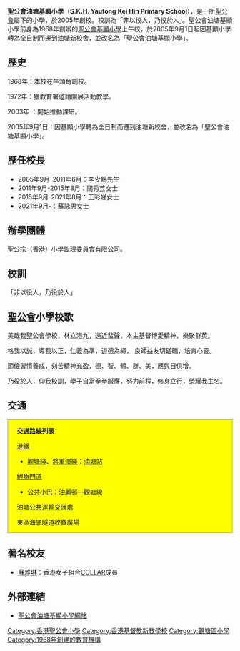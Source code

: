 {{Unreferenced|time=2020-02-05T19:52:05+00:00}}
{{Infobox_School
| name = 聖公會油塘基顯小學
| other_name = S.K.H. Yautong Kei Hin Primary School
| image = [[File:Yau_Lai_Estate_Phase_5_201106.jpg|250px]]
| motto = 非以役人，乃役於人
| established = 1968年
| type = 津貼小學
| language = 中文
| grades = 小一至小六
| president = 蘇詠思女士
| vice_principal = 劉可欣女士
| vice_principal = 黃紹堅先生
| faculty = 約60人 
| enrollment = 約1200人
| religion = [[基督教|基督教]]
| affiliation = [[聖公會小學監理委員會|聖公會小學監理委員會]]
| location = [[香港|香港]][[九龍|九龍]][[油塘|油塘]][[油塘道|油塘道]]23號
| tel =（852）27570322
| fax =（852）27170029
| website = http://www.skhykh.edu.hk
}}
'''聖公會油塘基顯小學'''（'''S.K.H. Yautong Kei Hin Primary School'''），是一所[[聖公會|聖公會]]屬下的小學，於2005年創校。校訓為「非以役人，乃役於人」。聖公會油塘基顯小學前身為1968年創辦的[[聖公會基顯小學|聖公會基顯小學]]上午校，於2005年9月1日起因基顯小學轉為全日制而遷到油塘新校舍，並改名為「聖公會油塘基顯小學」。

==歷史==
1968年：本校在牛頭角創校。

1972年：獲教育署邀請開展活動教學。

2003年 ：開始推動課研。

2005年9月1日：因基顯小學轉為全日制而遷到油塘新校舍，並改名為「聖公會油塘基顯小學」。

==歷任校長==
*2005年9月-2011年6月：李少鶴先生
*2011年9月-2015年8月：關秀芸女士
*2015年9月-2021年8月：王彩娣女士
*2021年9月-：蘇詠思女士

==辦學圑體==

聖公宗（香港）小學監理委員會有限公司。

==校訓==
「非以役人，乃役於人」


== [[聖公會|聖公會]]小學校歌 ==
美哉我聖公會學校，林立港九，遠近蜚聲，本主基督博愛精神，樂聚群英。

格我以誠，導我以正，仁義為準，道德為繩， 良師益友切磋礪，培育心靈。

節儉習慣養成，刻苦精神充盈，德、智、體、群、美，應與日俱增。

乃役於人，仰我校訓，學子自當拳拳服膺，努力前程，修身立行，榮耀我主名。

==交通==
<div class="NavFrame" style="background: Yellow;clear: no; border: 1px solid #999; margin: 0 auto; padding: 0 10px">
<div class="NavHead" style="background: Yellow; margin: 0 auto; padding: 0 10px">'''交通路線列表'''</div>
<div class="NavContent" style="background: Yellow;margin: 0 auto; padding: 0 10px">
;[[港鐵|港鐵]]
*[[觀塘綫|觀塘綫]]、[[將軍澳綫|將軍澳綫]]：[[油塘站|油塘站]]

;[[鯉魚門道|鯉魚門道]]
{{九龍新界巴士簡單列表|14|14B|14D|14H|14X|33|33B|62X|88X|215P|259D|X42C}}{{過海隧道巴士簡單列表|603|603A|603P|603S|613}}{{九龍專線小巴簡單列表|23C|76B}}
*公共小巴：油麗邨—觀塘線

;[[油塘公共運輸交匯處|油塘公共運輸交匯處]]
{{九龍新界巴士簡單列表|6P|14|14D|14H|14X|33|33B|62X|214|259D|N214|N216|X42C}}{{大嶼山巴士簡單列表|A26|E22P|E22X|N26}}

;東區海底隧道收費廣場
{{過海隧道巴士簡單列表|302|302A|307|307A|307P|373|601|601P|603|603A|603P|603S|606|606A|606X|608|608P|613|613A|621|641|671|671X|673|673P|678|680|680A|680B|680P|680X|681|681P|682|682A|682B|682C|682D|682P|682X|690|690P|694|N307|N619|N680|N691}}
</div></div>

==著名校友==
*[[蘇雅琳|蘇雅琳]]：香港女子組合[[COLLAR|COLLAR]]成員

==外部連結==
*[http://www.skhykh.edu.hk/ 聖公會油塘基顯小學網站]

{{香港聖公會院校}}
[[Category:香港聖公會小學|Category:香港聖公會小學]]
[[Category:香港基督教新教學校|Category:香港基督教新教學校]]
[[Category:觀塘區小學|Category:觀塘區小學]]
[[Category:1968年創建的教育機構|Category:1968年創建的教育機構]]